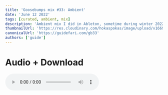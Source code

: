 ```yaml
---
title: 'Goosebumps mix #33: Ambient'
date: 'June 12 2022'
tags: [curated, ambient, mix]
description: 'Ambient mix I did in Ableton, sometime during winter 2022'
thumbnailUrl: 'https://res.cloudinary.com/hokaspokas/image/upload/v1669536582/goosebumpsfm/gb33_qq3bhx.svg'
canonicalUrl: 'https://guidefari.com/gb33'
authors: ['guide']
---
```


# Audio + Download
<audio controls src='https://dtbwbe0itow7v.cloudfront.net/ableton-ambient-boiii.mp3' preload="metadata"/>
### -> [Stream on Youtube](https://youtu.be/QuUAIQbLsVE)

#	Tracklist
1.	[6 Deep Breaths	kwajbasket](https://kwajbasket.bandcamp.com/album/6-deep-breaths)
2.	['Crosswind'	Fletcher](https://steveosullivan-mosaicrecords.bandcamp.com/album/mechanical-garden-mosaic-dtl01)
3.	[BOA	Sam Gendel and Sam Wilkes](https://leavingrecords.bandcamp.com/album/music-for-saxofone-and-bass-guitar)
4.	[TRACK ONE	Sam Gendel and Sam Wilkes](https://leavingrecords.bandcamp.com/album/music-for-saxofone-and-bass-guitar)
5.	[I Cannot Touch	ovïd](https://opentapes.bandcamp.com/album/frail-gesture)
6.	[Fitness ft. Maxime Robillard	Car Culture](https://lightheadrecords.bandcamp.com/album/dead-rock)
7.	[Longius Astrum	Vril](https://vrilofficial.bandcamp.com/album/anima-mundi)
8.	[Manium	Vril](https://vrilofficial.bandcamp.com/album/anima-mundi)
9.	[Miles Kvndra - Restoring	Petite Victory Collective	MNNW](https://petitevictorycollective.bandcamp.com/album/mnnw)
10.	[Kindly Spoken Thieves - Arrows	Petite Victory Collective](https://petitevictorycollective.bandcamp.com/album/mnnw)
11.	[Isolation Mindset	kwajbasket](https://kwajbasket.bandcamp.com/track/isolation-mindset)

<Playlist url='651oo3KB6qwFGBCH6LLQSY' />
